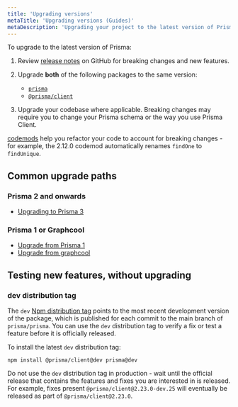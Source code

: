 ```yaml
---
title: 'Upgrading versions'
metaTitle: 'Upgrading versions (Guides)'
metaDescription: 'Upgrading your project to the latest version of Prisma.'
---
```


<TopBlock>

To upgrade to the latest version of Prisma:

1. Review [release notes](https://github.com/prisma/prisma/releases) on GitHub for breaking changes and new features.
1. Upgrade **both** of the following packages to the same version:

   - [`prisma`](https://www.npmjs.com/package/prisma)
   - [`@prisma/client`](https://www.npmjs.com/package/@prisma/client)

1. Upgrade your codebase where applicable. Breaking changes may require you to change your Prisma schema or the way you use Prisma Client.

<Tip>

[codemods](codemods) help you refactor your code to account for breaking changes - for example, the 2.12.0 codemod automatically renames `findOne` to `findUnique`.

</Tip>

</TopBlock>

## Common upgrade paths

### Prisma 2 and onwards

- [Upgrading to Prisma 3](/guides/upgrade-guides/upgrading-to-prisma-3)

### Prisma 1 or Graphcool

- [Upgrade from Prisma 1](/guides/upgrade-guides/upgrade-from-prisma-1)
- [Upgrade from graphcool](/guides/upgrade-guides/upgrade-from-graphcool)

## Testing new features, without upgrading

### <inlinecode>dev</inlinecode> distribution tag

The `dev` [Npm distribution tag](http://npm.github.io/publishing-pkgs-docs/updating/using-tags.html) points to the most recent development version of the package, which is published for each commit to the main branch of `prisma/prisma`. You can use the `dev` distribution tag to verify a fix or test a feature before it is officially released.

To install the latest `dev` distribution tag:

```terminal
npm install @prisma/client@dev prisma@dev
```

<Admonition type="alert">

Do not use the `dev` distribution tag in production - wait until the official release that contains the features and fixes you are interested in is released. For example, fixes present `@prisma/client@2.23.0-dev.25` will eventually be released as part of `@prisma/client@2.23.0`.

</Admonition>
